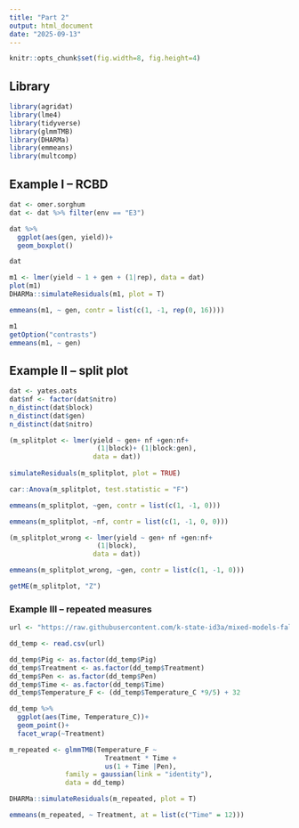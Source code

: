 ```yaml
---
title: "Part 2"
output: html_document
date: "2025-09-13"
---
```

```r
knitr::opts_chunk$set(fig.width=8, fig.height=4) 
```

## Library  
```r
library(agridat)
library(lme4)
library(tidyverse)
library(glmmTMB)
library(DHARMa)
library(emmeans)
library(multcomp)
```


## Example I  -- RCBD

```r
dat <- omer.sorghum
dat <- dat %>% filter(env == "E3")

dat %>% 
  ggplot(aes(gen, yield))+
  geom_boxplot()
```

```r
dat

m1 <- lmer(yield ~ 1 + gen + (1|rep), data = dat)
plot(m1)
DHARMa::simulateResiduals(m1, plot = T)
```

```r
emmeans(m1, ~ gen, contr = list(c(1, -1, rep(0, 16))))
```

```r
m1
getOption("contrasts")
emmeans(m1, ~ gen)
```


## Example II -- split plot 

```r
dat <- yates.oats
dat$nf <- factor(dat$nitro)
n_distinct(dat$block)
n_distinct(dat$gen)
n_distinct(dat$nitro)

(m_splitplot <- lmer(yield ~ gen+ nf +gen:nf+
                      (1|block)+ (1|block:gen), 
                     data = dat))
  
simulateResiduals(m_splitplot, plot = TRUE)
```

```r
car::Anova(m_splitplot, test.statistic = "F")
```

```r
emmeans(m_splitplot, ~gen, contr = list(c(1, -1, 0)))
```

```r
emmeans(m_splitplot, ~nf, contr = list(c(1, -1, 0, 0)))

```

```r

(m_splitplot_wrong <- lmer(yield ~ gen+ nf +gen:nf+
                      (1|block), 
                     data = dat))

emmeans(m_splitplot_wrong, ~gen, contr = list(c(1, -1, 0)))

```

```r
getME(m_splitplot, "Z")
```


### Example III -- repeated measures 

```r
url <- "https://raw.githubusercontent.com/k-state-id3a/mixed-models-fall25/refs/heads/newpart3/data/temperature_2.csv"

dd_temp <- read.csv(url)

dd_temp$Pig <- as.factor(dd_temp$Pig)
dd_temp$Treatment <- as.factor(dd_temp$Treatment)
dd_temp$Pen <- as.factor(dd_temp$Pen)
dd_temp$Time <- as.factor(dd_temp$Time)
dd_temp$Temperature_F <- (dd_temp$Temperature_C *9/5) + 32

dd_temp %>% 
  ggplot(aes(Time, Temperature_C))+
  geom_point()+
  facet_wrap(~Treatment)
```


```r
m_repeated <- glmmTMB(Temperature_F ~
                        Treatment * Time +
                        us(1 + Time |Pen),
              family = gaussian(link = "identity"),
              data = dd_temp)

DHARMa::simulateResiduals(m_repeated, plot = T)
```

```r
emmeans(m_repeated, ~ Treatment, at = list(c("Time" = 12)))
```


